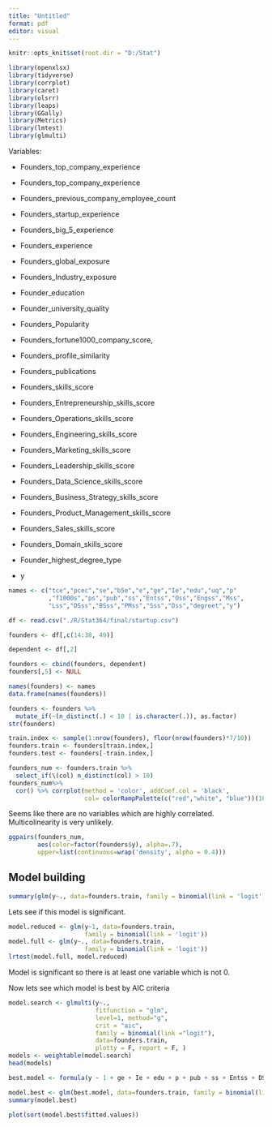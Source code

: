 ---
title: "Untitled"
format: pdf
editor: visual
---

```{r setup, include=FALSE}
knitr::opts_knit$set(root.dir = "D:/Stat")
```

```{r, message=FALSE, warning=FALSE}
library(openxlsx)
library(tidyverse)
library(corrplot)
library(caret)
library(olsrr)
library(leaps)
library(GGally)
library(Metrics)
library(lmtest)
library(glmulti)
```

Variables:

-   Founders_top_company_experience

-   Founders_top_company_experience

-   Founders_previous_company_employee_count

-   Founders_startup_experience

-   Founders_big_5\_experience

-   Founders_experience

-   Founders_global_exposure

-   Founders_Industry_exposure

-   Founder_education

-   Founder_university_quality

-   Founders_Popularity

-   Founders_fortune1000_company_score,

-   Founders_profile_similarity

-   Founders_publications

-   Founders_skills_score

-   Founders_Entrepreneurship_skills_score

-   Founders_Operations_skills_score

-   Founders_Engineering_skills_score

-   Founders_Marketing_skills_score

-   Founders_Leadership_skills_score

-   Founders_Data_Science_skills_score

-   Founders_Business_Strategy_skills_score

-   Founders_Product_Management_skills_score

-   Founders_Sales_skills_score

-   Founders_Domain_skills_score

-   Founder_highest_degree_type

-   y

```{r}
names <- c("tce","pcec","se","b5e","e","ge","Ie","edu","uq","p"
           ,"f1000s","ps","pub","ss","Entss","Oss","Engss","Mss",
           "Lss","DSss","BSss","PMss","Sss","Dss","degreet","y")

df <- read.csv("./R/Stat364/final/startup.csv")

founders <- df[,c(14:38, 49)]

dependent <- df[,2]

founders <- cbind(founders, dependent)
founders[,5] <- NULL

names(founders) <- names
data.frame(names(founders))
```

```{r}
founders <- founders %>% 
  mutate_if(~(n_distinct(.) < 10 | is.character(.)), as.factor)
str(founders)
```

```{r}
train.index <- sample(1:nrow(founders), floor(nrow(founders)*7/10))
founders.train <- founders[train.index,]
founders.test <- founders[-train.index,]
```

```{r, fig.height=8, fig.width=8}
founders_num <- founders.train %>% 
  select_if(\(col) n_distinct(col) > 10)
founders_num%>% 
  cor() %>% corrplot(method = 'color', addCoef.col = 'black',
                     col= colorRampPalette(c("red","white", "blue"))(100))
```

Seems like there are no variables which are highly correlated. Multicolinearity is very unlikely.

```{r, fig.height=8, fig.width=8}
ggpairs(founders_num, 
        aes(color=factor(founders$y), alpha=.7), 
        upper=list(continuous=wrap('density', alpha = 0.4)))
```

## Model building

```{r}
summary(glm(y~., data=founders.train, family = binomial(link = 'logit')))
```

Lets see if this model is significant.

```{r}

model.reduced <- glm(y~1, data=founders.train, 
                     family = binomial(link = 'logit'))
model.full <- glm(y~., data=founders.train, 
                     family = binomial(link = 'logit'))
lrtest(model.full, model.reduced)
```

Model is significant so there is at least one variable which is not 0.

Now lets see which model is best by AIC criteria

```{r}
model.search <- glmulti(y~., 
                        fitfunction = "glm",
                        level=1, method="g", 
                        crit = "aic", 
                        family = binomial(link ="logit"), 
                        data=founders.train,
                        plotty = F, report = F, )
models <- weightable(model.search)
head(models)
```

```{r}
best.model <- formula(y ~ 1 + ge + Ie + edu + p + pub + ss + Entss + DSss)
```

```{r}
model.best <- glm(best.model, data=founders.train, family = binomial(link = 'logit'))
summary(model.best)
```

```{r}
plot(sort(model.best$fitted.values))
```
